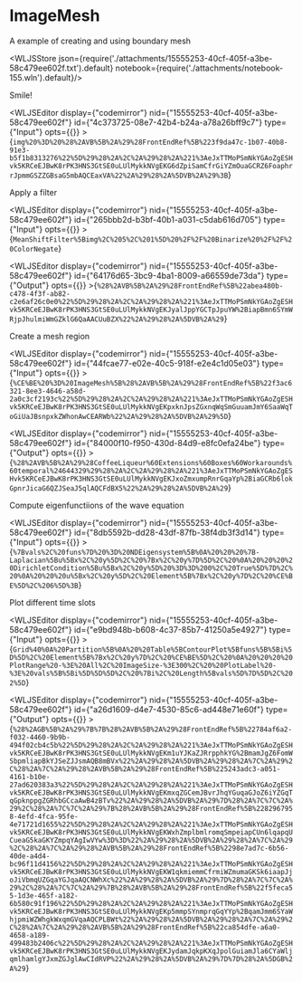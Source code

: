 # ImageMesh
A example of creating and using boundary mesh




<WLJSStore json={require('./attachments/15555253-40cf-405f-a3be-58c479ee602f.txt').default} notebook={require('./attachments/notebook-155.wln').default}/>




Smile!

<WLJSEditor display={"codemirror"} nid={"15555253-40cf-405f-a3be-58c479ee602f"} id={"4c373725-08e7-42b4-b24a-a78a26bff9c7"} type={"Input"} opts={{}} >{`img%20%3D%20%28%2AVB%5B%2A%29%28FrontEndRef%5B%223f9da47c-1b07-40b8-91e3-b5f1b8313276%22%5D%29%28%2A%2C%2A%29%28%2A%221%3AeJxTTMoPSmNkYGAoZgESHvk5KRCeEJBwK8rPK3HNS3GtSE0uLUlMykkNVgEKG6dZpiSamCfrGiYZmOuaGCRZ6FoaphrrJpmmGSZZGBsaG5mbAQCEaxVA%22%2A%29%28%2A%5DVB%2A%29%3B`}</WLJSEditor>

Apply a filter

<WLJSEditor display={"codemirror"} nid={"15555253-40cf-405f-a3be-58c479ee602f"} id={"265bbb2d-b3bf-40b1-a031-c5dab616d705"} type={"Input"} opts={{}} >{`MeanShiftFilter%5Bimg%2C%205%2C%201%5D%20%2F%2F%20Binarize%20%2F%2F%20ColorNegate`}</WLJSEditor>

<WLJSEditor display={"codemirror"} nid={"15555253-40cf-405f-a3be-58c479ee602f"} id={"64176d65-3bc9-4ba1-8009-a66559de73da"} type={"Output"} opts={{}} >{`%28%2AVB%5B%2A%29%28FrontEndRef%5B%22abea480b-c478-4f3f-ab82-c2e6af26c0e0%22%5D%29%28%2A%2C%2A%29%28%2A%221%3AeJxTTMoPSmNkYGAoZgESHvk5KRCeEJBwK8rPK3HNS3GtSE0uLUlMykkNVgEKJyalJppYGCTpJpuYW%2BiapBmn6SYmWRjpJhulmiWmGZklG6QaAACUuBZX%22%2A%29%28%2A%5DVB%2A%29`}</WLJSEditor>

Create a mesh region

<WLJSEditor display={"codemirror"} nid={"15555253-40cf-405f-a3be-58c479ee602f"} id={"44fcae77-e02e-40c5-918f-e2e4c1d05e03"} type={"Input"} opts={{}} >{`%CE%BE%20%3D%20ImageMesh%5B%28%2AVB%5B%2A%29%28FrontEndRef%5B%22f3ac6321-8ee3-4646-a58d-2a0c3cf2193c%22%5D%29%28%2A%2C%2A%29%28%2A%221%3AeJxTTMoPSmNkYGAoZgESHvk5KRCeEJBwK8rPK3HNS3GtSE0uLUlMykkNVgEKpxknJpsZGxnqWqSmGuuamJmY6SaaWqToGiUaJBsnpxkZWhonAwCEARWb%22%2A%29%28%2A%5DVB%2A%29%5D`}</WLJSEditor>

<WLJSEditor display={"codemirror"} nid={"15555253-40cf-405f-a3be-58c479ee602f"} id={"84000f10-f950-430d-84d9-e8fc0efa24be"} type={"Output"} opts={{}} >{`%28%2AVB%5B%2A%29%28CoffeeLiqueur%60Extensions%60Boxes%60Workarounds%60temporal%24644329%29%28%2A%2C%2A%29%28%2A%221%3AeJxTTMoPSmNkYGAoZgESHvk5KRCeEJBwK8rPK3HNS3GtSE0uLUlMykkNVgEKJxoZmxumpRnrGqaYp%2BiaGCRb6lokGpnrJicaG6QZJSeaJ5qlAQCFdBX5%22%2A%29%28%2A%5DVB%2A%29`}</WLJSEditor>

Compute eigenfunctiions of the wave equation

<WLJSEditor display={"codemirror"} nid={"15555253-40cf-405f-a3be-58c479ee602f"} id={"8db5592b-dd28-43df-87fb-38f4db3f3d14"} type={"Input"} opts={{}} >{`%7Bvals%2C%20funs%7D%20%3D%20NDEigensystem%5B%0A%20%20%20%7B-Laplacian%5Bu%5Bx%2C%20y%5D%2C%20%7Bx%2C%20y%7D%5D%2C%20%0A%20%20%20%20DirichletCondition%5Bu%5Bx%2C%20y%5D%20%3D%3D%200%2C%20True%5D%7D%2C%20%0A%20%20%20u%5Bx%2C%20y%5D%2C%20Element%5B%7Bx%2C%20y%7D%2C%20%CE%BE%5D%2C%206%5D%3B`}</WLJSEditor>

Plot different time slots

<WLJSEditor display={"codemirror"} nid={"15555253-40cf-405f-a3be-58c479ee602f"} id={"e9bd948b-b608-4c37-85b7-41250a5e4927"} type={"Input"} opts={{}} >{`Grid%40%0A%20Partition%5B%0A%20%20Table%5BContourPlot%5Bfuns%5B%5Bi%5D%5D%2C%20Element%5B%7Bx%2C%20y%7D%2C%20%CE%BE%5D%2C%20%0A%20%20%20%20PlotRange%20-%3E%20All%2C%20ImageSize-%3E300%2C%20%20PlotLabel%20-%3E%20vals%5B%5Bi%5D%5D%5D%2C%20%7Bi%2C%20Length%5Bvals%5D%7D%5D%2C%202%5D`}</WLJSEditor>

<WLJSEditor display={"codemirror"} nid={"15555253-40cf-405f-a3be-58c479ee602f"} id={"a26d1609-d4e7-4530-85c6-ad448e71e60f"} type={"Output"} opts={{}} >{`%28%2AGB%5B%2A%29%7B%7B%28%2AVB%5B%2A%29%28FrontEndRef%5B%22784af6a2-f032-4460-9b9b-494f02cb4c5b%22%5D%29%28%2A%2C%2A%29%28%2A%221%3AeJxTTMoPSmNkYGAoZgESHvk5KRCeEJBwK8rPK3HNS3GtSE0uLUlMykkNVgEKm1uYJKaZJRrpphkYG%2BmamJgZ6FomWSbpmliapBkYJSeZJJsmAQB8mBVx%22%2A%29%28%2A%5DVB%2A%29%28%2A%7C%2A%29%2C%28%2A%7C%2A%29%28%2AVB%5B%2A%29%28FrontEndRef%5B%225243adc3-a051-4161-b10e-27ad620383a3%22%5D%29%28%2A%2C%2A%29%28%2A%221%3AeJxTTMoPSmNkYGAoZgESHvk5KRCeEJBwK8rPK3HNS3GtSE0uLUlMykkNVgEKmxqZGCemJBvrJhqYGuqaGJoZ6iYZGqTqGpknppgZGRhbGCcaAwB4zBTv%22%2A%29%28%2A%5DVB%2A%29%7D%28%2A%7C%7C%2A%29%2C%28%2A%7C%7C%2A%29%7B%28%2AVB%5B%2A%29%28FrontEndRef%5B%2282967958-4efd-4fca-95fe-4e71721d1655%22%5D%29%28%2A%2C%2A%29%28%2A%221%3AeJxTTMoPSmNkYGAoZgESHvk5KRCeEJBwK8rPK3HNS3GtSE0uLUlMykkNVgEKWxhZmplbmlromqSmpeiapCUn6lqapqUCueaG5kaGKYZmpqYAgIwVYw%3D%3D%22%2A%29%28%2A%5DVB%2A%29%28%2A%7C%2A%29%2C%28%2A%7C%2A%29%28%2AVB%5B%2A%29%28FrontEndRef%5B%2298e7ad7c-6b56-40de-a4d4-bc96f11d4156%22%5D%29%28%2A%2C%2A%29%28%2A%221%3AeJxTTMoPSmNkYGAoZgESHvk5KRCeEJBwK8rPK3HNS3GtSE0uLUlMykkNVgEKW1qkmiemmCfrmiWZmumaGKSk6iaapJjoJiVbmqUZGqaYGJqaAQCNWhXc%22%2A%29%28%2A%5DVB%2A%29%7D%28%2A%7C%7C%2A%29%2C%28%2A%7C%7C%2A%29%7B%28%2AVB%5B%2A%29%28FrontEndRef%5B%22f5feca55-1d3e-465f-a182-6b580c91f196%22%5D%29%28%2A%2C%2A%29%28%2A%221%3AeJxTTMoPSmNkYGAoZgESHvk5KRCeEJBwK8rPK3HNS3GtSE0uLUlMykkNVgEKp5mmpSYnmprqGqYYp%2BqamJmm6SYaWhjpmiWZWhgkWxqmGVqaAQCPLBWt%22%2A%29%28%2A%5DVB%2A%29%28%2A%7C%2A%29%2C%28%2A%7C%2A%29%28%2AVB%5B%2A%29%28FrontEndRef%5B%22ca854dfe-a6a0-4658-a189-499483b2406c%22%5D%29%28%2A%2C%2A%29%28%2A%221%3AeJxTTMoPSmNkYGAoZgESHvk5KRCeEJBwK8rPK3HNS3GtSE0uLUlMykkNVgEKJydamJqkpKXqJpolGuiamJla6CYaWljqmlhamlgYJxmZGJglAwCIdRVP%22%2A%29%28%2A%5DVB%2A%29%7D%7D%28%2A%5DGB%2A%29`}</WLJSEditor>